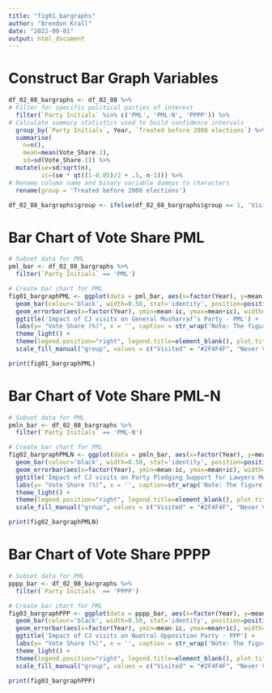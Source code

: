 ```yaml
---
title: "fig01_bargraphs"
author: "Brendon Krall"
date: "2022-09-01"
output: html_document
---
```


# Construct Bar Graph Variables 
```r
df_02_08_bargraphs <- df_02_08 %>%
# Filter for specific political parties of interest
  filter(`Party Initials` %in% c('PML', 'PML-N', 'PPPP')) %>%
# Calculate summary statistics used to build confidence intervals 
  group_by(`Party Initials`, Year, `Treated before 2008 elections`) %>%
  summarise( 
    n=n(),
    mean=mean(Vote_Share.1),
    sd=sd(Vote_Share.1)) %>%
  mutate(se=sd/sqrt(n),
         ic=(se * qt((1-0.05)/2 + .5, n-1))) %>%
# Rename column name and binary variable dummys to characters 
  rename(group = 'Treated before 2008 elections') 

df_02_08_bargraphs$group <- ifelse(df_02_08_bargraphs$group == 1, 'Visited', 'Never Visited')
```

# Bar Chart of Vote Share PML
```r
# Subset data for PML
pml_bar <- df_02_08_bargraphs %>%
  filter(`Party Initials` == 'PML')

# Create bar chart for PML 
fig01_bargraphPML <- ggplot(data = pml_bar, aes(x=factor(Year), y=mean, groups=group, fill=group)) +
  geom_bar(colour='black', width=0.50, stat='identity', position=position_dodge(0.5)) + 
  geom_errorbar(aes(x=factor(Year), ymin=mean-ic, ymax=mean+ic), width=0.25, colour="#778899", alpha=1, size=1, position=position_dodge(0.5)) +
  ggtitle('Impact of CJ visits on General Musharraf’s Party - PML') + 
  labs(y= "Vote Share (%)", x = '', caption = str_wrap('Note: The figure presents the effect of Chief Justice visits to districts of Pakistan before 2008 elections on the share of votes in # favor of the PML party in 2008 provincial and national elections (compared to 2002 elections). The vertical lines reflect the 95% confidence intervals.')) +
  theme_light() + 
  theme(legend.position="right", legend.title=element_blank(), plot.title = element_text(hjust = 0.5)) +
  scale_fill_manual("group", values = c("Visited" = "#2F4F4F", "Never Visited" = "#DCDCDC"))

print(fig01_bargraphPML)
```

# Bar Chart of Vote Share PML-N
```r
# Subset data for PML
pmln_bar <- df_02_08_bargraphs %>%
  filter(`Party Initials` == 'PML-N')

# Create bar chart for PML 
fig02_bargraphPMLN <- ggplot(data = pmln_bar, aes(x=factor(Year), y=mean, groups=group, fill=group)) +
  geom_bar(colour='black', width=0.50, stat='identity', position=position_dodge(0.5)) + 
  geom_errorbar(aes(x=factor(Year), ymin=mean-ic, ymax=mean+ic), width=0.25, colour="#778899", alpha=1, size=1, position=position_dodge(0.5)) +
  ggtitle('Impact of CJ visits on Party Pledging Support for Lawyers Movment - PML-N') + 
  labs(y= "Vote Share (%)", x = '', caption=str_wrap('Note: The figure presents the effect of Chief Justice visits to districts of Pakistan before 2008 elections on the share of votes in # favor of PML-N party in 2008 provincial and national elections (compare to 2002 elections). The vertical lines reflect the 95% confidence intervals.')) +
  theme_light() + 
  theme(legend.position="right", legend.title=element_blank(), plot.title = element_text(hjust = 0.5)) +
  scale_fill_manual("group", values = c("Visited" = "#2F4F4F", "Never Visited" = "#DCDCDC"))

print(fig02_bargraphPMLN)
```

# Bar Chart of Vote Share PPPP
```r
# Subset data for PML
pppp_bar <- df_02_08_bargraphs %>%
  filter(`Party Initials` == 'PPPP')

# Create bar chart for PML 
fig03_bargraphPPP <- ggplot(data = pppp_bar, aes(x=factor(Year), y=mean, groups=group, fill=group)) +
  geom_bar(colour='black', width=0.50, stat='identity', position=position_dodge(0.5)) + 
  geom_errorbar(aes(x=factor(Year), ymin=mean-ic, ymax=mean+ic), width=0.25, colour="#778899", alpha=1, size=1, position=position_dodge(0.5)) +
  ggtitle('Impact of CJ visits on Nuetral Opposition Party - PPP') + 
  labs(y= "Vote Share (%)", x = '', caption = str_wrap('Note: The figure presents the effect of Chief Justice visits to districts of Pakistan before 2008 elections on the share of votes in # favor of PPP party in 2008 provincial and national elections (compared to 2002 elections). The vertical lines reflect the 95% confidence intervals.')) +
  theme_light() + 
  theme(legend.position="right", legend.title=element_blank(), plot.title = element_text(hjust = 0.5)) +
  scale_fill_manual("group", values = c("Visited" = "#2F4F4F", "Never Visited" = "#DCDCDC"))

print(fig03_bargraphPPP)
```
